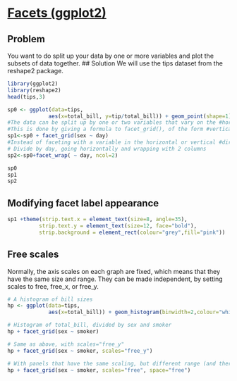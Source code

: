 # [Facets (ggplot2)](http://www.cookbook-r.com/Graphs/Facets_(ggplot2)/)

## Problem
You want to do split up your data by one or more variables and plot the subsets of data together.
## Solution
We will use the tips dataset from the reshape2 package.
```r
library(ggplot2)
library(reshape2)
head(tips,3)
```
```r
sp0 <- ggplot(data=tips,
             aes(x=total_bill, y=tip/total_bill)) + geom_point(shape=1)
#The data can be split up by one or two variables that vary on the #horizontal and/or vertical direction.
#This is done by giving a formula to facet_grid(), of the form #vertical ~ horizontal.
sp1<-sp0 + facet_grid(sex ~ day)
#Instead of faceting with a variable in the horizontal or vertical #direction, facets can be placed next to each other, wrapping with #a certain number of columns or rows. The label for each plot will #be at the top of the plot.
# Divide by day, going horizontally and wrapping with 2 columns
sp2<-sp0+facet_wrap( ~ day, ncol=2)

sp0
sp1
sp2
```
## Modifying facet label appearance
```r
sp1 +theme(strip.text.x = element_text(size=8, angle=35),
          strip.text.y = element_text(size=12, face="bold"),
          strip.background = element_rect(colour="grey",fill="pink"))
```
## Free scales
Normally, the axis scales on each graph are fixed, which means that they have the same size and range. They can be made independent, by setting scales to free, free_x, or free_y.
```r
# A histogram of bill sizes
hp <- ggplot(data=tips, 
             aes(x=total_bill)) + geom_histogram(binwidth=2,colour="white")

# Histogram of total_bill, divided by sex and smoker
hp + facet_grid(sex ~ smoker)

# Same as above, with scales="free_y"
hp + facet_grid(sex ~ smoker, scales="free_y")

# With panels that have the same scaling, but different range (and therefore different physical sizes)
hp + facet_grid(sex ~ smoker, scales="free", space="free")


```

